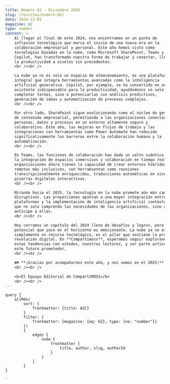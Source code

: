 ```yaml
---
title: Número 62 - Diciembre 2024
slug: /revistas/numero-62/
date: 2024-12-01
magazine: 62
type: number
content: >-
    Al llegar al final de este 2024, nos encontramos en un punto de
    inflexión tecnológica que marca el inicio de una nueva era en la
    colaboración empresarial y personal. Este año hemos visto cómo
    tecnologías basadas en la nube, como Microsoft SharePoint, Teams y
    Copilot, han transformado nuestra forma de trabajar y conectar, llevando
    la productividad a niveles sin precedentes.
    <br /><br />

    La nube ya no es solo un espacio de almacenamiento, es una plataforma
    integral que integra herramientas avanzadas como la inteligencia
    artificial generativa. Copilot, por ejemplo, se ha convertido en un
    asistente indispensable para la productividad, ayudándonos no solo a
    completar tareas, sino a potenciarlas con análisis predictivos,
    generación de ideas y automatización de procesos complejos.
    <br /><br />

    Por otro lado, SharePoint sigue evolucionando como el núcleo de gestión
    de contenido empresarial, permitiendo a las organizaciones conectar
    personas, datos y procesos en un entorno altamente seguro y
    colaborativo. Este año, las mejoras en flujos de trabajo y las
    integraciones con herramientas como Power Automate han reducido
    significativamente las barreras entre la colaboración humana y la
    automatización.
    <br /><br />

    En Teams, las funciones de colaboración han dado un salto cuántico con
    la integración de espacios inmersivos y colaboración en tiempo real. Las
    organizaciones ahora tienen la capacidad de crear entornos híbridos y
    remotos más inclusivos, con herramientas como reuniones
    transcripcionalmente enriquecidas, traducciones automáticas en vivo y
    pizarras digitales interactivas.
    <br /><br />

    Mirando hacia el 2025, la tecnología en la nube promete aún más cambios
    disruptivos. Las proyecciones apuntan a una mayor integración entre
    plataformas y la implementación de inteligencia artificial contextual
    que no solo comprenda las necesidades de las organizaciones, sino que se
    anticipe a ellas.
    <br /><br />

    Hoy cerramos un capítulo del 2024 lleno de desafíos y logros, pero el
    potencial que yace en el horizonte es emocionante. La nube ya no es
    simplemente un recurso tecnológico, es el pilar que sostiene la próxima
    revolución digital. En **Compartimoss**, esperamos seguir explorando
    estas tendencias con ustedes, nuestros lectores, y ser parte activa de
    este futuro prometedor.
    <br /><br />

    ## **¡Gracias por acompañarnos este año, y nos vemos en el 2025!**
    <br /><br />

    <b>El Equipo Editorial de CompartiMOSS</b>    
    <br /><br />
---
```




<NumberHeader frontmatter={props.pageContext.frontmatter} />

<ViewArticles articles={props.data.allMdx} title="Índice" />

<ViewPartners />

    query {
        allMdx(    
            sort: {
                frontmatter: {title: ASC}
            }
            filter: {
                frontmatter: {magazine: {eq: 62}, type: {ne: "number"}}
            }) 
            {
                edges {
                    node {
                        frontmatter {
                            title, author, slug, authorId
                        }      
                    }
                }
            }
    }
`

